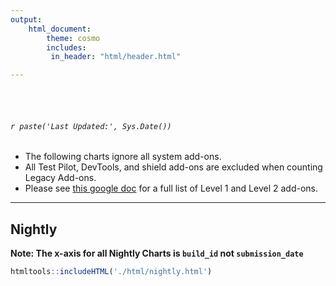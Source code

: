```yaml
---
output:
    html_document:
        theme: cosmo
        includes:
         in_header: "html/header.html"

---
```

<br>
<br>

######  `r paste('Last Updated:', Sys.Date())`

* The following charts ignore all system add-ons. 
* All Test Pilot, DevTools, and shield add-ons are excluded when counting Legacy Add-ons. 
* Please see [this google doc](https://docs.google.com/spreadsheets/d/1UgcnCEjAFx9cizPxbYUB5Ow_PbJzsLgGN1AlVZPPFb8/edit#gid=139068957) for a full list of Level 1 and Level 2 add-ons.


<hr>


## Nightly

**Note: The x-axis for all Nightly Charts is `build_id` not `submission_date`**
<div>

```r
htmltools::includeHTML('./html/nightly.html')
```







